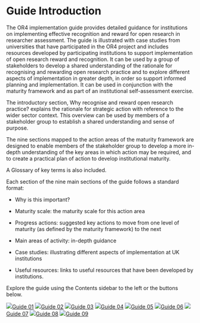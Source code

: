 # Guide Introduction

The OR4 implementation guide provides detailed guidance for institutions on implementing effective recognition and reward for open research in researcher assessment. The guide is illustrated with case studies from universities that have participated in the OR4 project and includes resources developed by participating institutions to support implementation of open research reward and recognition. It can be used by a group of stakeholders to develop a shared understanding of the rationale for recognising and rewarding open research practice and to explore different aspects of implementation in greater depth, in order so support informed planning and implementation. It can be used in conjunction with the maturity framework and as part of an institutional self-assessment exercise. 

The introductory section, Why recognise and reward open research practice? explains the rationale for strategic action with reference to the wider sector context. This overview can be used by members of a stakeholder group to establish a shared understanding and sense of purpose.  

The nine sections mapped to the action areas of the maturity framework are designed to enable members of the stakeholder group to develop a more in-depth understanding of the key areas in which action may be required, and to create a practical plan of action to develop institutional maturity.  

A Glossary of key terms is also included. 

Each section of the nine main sections of the guide follows a standard format: 

* Why is this important? 

* Maturity scale: the maturity scale for this action area 

* Progress actions: suggested key actions to move from one level of maturity (as defined by the maturity framework) to the next 

* Main areas of activity: in-depth guidance 

* Case studies: illustrating different aspects of implementation at UK institutions 

* Useful resources: links to useful resources that have been developed by institutions.  

Explore the guide using the Contents sidebar to the left or the buttons below. 

:::{.image-links}
[![](images/logos/logo.png)Guide 01](guide-01.html)
[![](images/logos/logo.png)Guide 02](guide-02.html)
[![](images/logos/logo.png)Guide 03](guide-03.html)
[![](images/logos/logo.png)Guide 04](guide-04.html)
[![](images/logos/logo.png)Guide 05](guide-05.html)
[![](images/logos/logo.png)Guide 06](guide-06.html)
[![](images/logos/logo.png)Guide 07](guide-07.html)
[![](images/logos/logo.png)Guide 08](guide-08.html)
[![](images/logos/logo.png)Guide 09](guide-09.html)
:::

